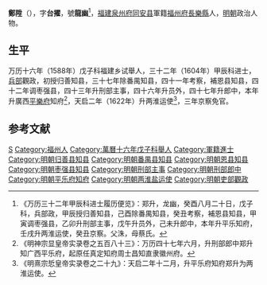 '''鄭陞'''（{{bd|？||？|catIdx=}}），字'''台擢'''，號'''龍幽'''<ref>《万历三十二年甲辰科进士履历便览》：郑升，龙幽，癸酉八月二十日，戊子科，兵部政，甲辰授归善知县，己酉除番禺知县，癸丑考察，補恩县知县，甲寅调枣强县，乙卯升刑部主事，戊午升员外，己未升郎中，本年升平乐知府，壬戌升两淮运使，癸丑京察。父洙，母蔡氏。</ref>，[[福建|福建]][[泉州府|泉州府]][[同安县|同安县]]軍籍[[福州府|福州府]][[長樂縣|長樂縣]]人，[[明朝|明朝]]政治人物。

== 生平 ==
万历十六年（1588年）戊子科福建乡试舉人，三十二年（1604年）甲辰科进士，[[兵部|兵部]]觀政，初授归善知县，三十七年除番禺知县，四十一年考察，補恩县知县，四十二年调枣强县，四十三年升刑部主事，四十六年升员外，四十七年升郎中，本年升廣西[[平樂府|平樂府]]知府<ref>《明神宗显皇帝实录卷之五百八十三》：万历四十七年六月，升刑部郎中郑升知广西平乐府，起原任真定知府周士昌知直隶徽州府。</ref>，天启二年（1622年）升两淮运使<ref>《明熹宗悊皇帝实录卷之二十九》：天启二年十二月，升平乐府知府郑升为两淮运使。</ref>，三年京察免官。

==参考文献==
{{reflist}}

{{萬曆三十二年甲辰科殿試金榜}}

{{Authority control}}

{{DEFAULTSORT:}}
[[Category:郑姓|S]]
[[Category:福州人|Category:福州人]]
[[Category:萬曆十六年戊子科舉人|Category:萬曆十六年戊子科舉人]]
[[Category:軍籍進士|Category:軍籍進士]]
[[Category:明朝归善县知县|Category:明朝归善县知县]]
[[Category:明朝番禺县知县|Category:明朝番禺县知县]]
[[Category:明朝恩县知县|Category:明朝恩县知县]]
[[Category:明朝枣强县知县|Category:明朝枣强县知县]]
[[Category:明朝刑部主事|Category:明朝刑部主事]]
[[Category:明朝刑部郎中|Category:明朝刑部郎中]]
[[Category:明朝平乐府知府|Category:明朝平乐府知府]]
[[Category:明朝两淮盐运使|Category:明朝两淮盐运使]]
[[Category:明朝吏部觀政|Category:明朝吏部觀政]]
